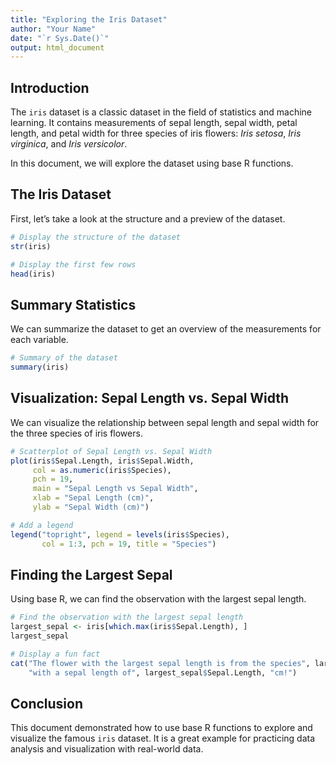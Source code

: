 ```yaml
---
title: "Exploring the Iris Dataset"
author: "Your Name"
date: "`r Sys.Date()`"
output: html_document
---
```


## Introduction

The `iris` dataset is a classic dataset in the field of statistics and machine learning. It contains measurements of sepal length, sepal width, petal length, and petal width for three species of iris flowers: *Iris setosa*, *Iris virginica*, and *Iris versicolor*.

In this document, we will explore the dataset using base R functions.

## The Iris Dataset

First, let's take a look at the structure and a preview of the dataset.

```r
# Display the structure of the dataset
str(iris)

# Display the first few rows
head(iris)
```

## Summary Statistics

We can summarize the dataset to get an overview of the measurements for each variable.

```r
# Summary of the dataset
summary(iris)
```

## Visualization: Sepal Length vs. Sepal Width

We can visualize the relationship between sepal length and sepal width for the three species of iris flowers.

```r
# Scatterplot of Sepal Length vs. Sepal Width
plot(iris$Sepal.Length, iris$Sepal.Width,
     col = as.numeric(iris$Species),
     pch = 19,
     main = "Sepal Length vs Sepal Width",
     xlab = "Sepal Length (cm)",
     ylab = "Sepal Width (cm)")

# Add a legend
legend("topright", legend = levels(iris$Species),
       col = 1:3, pch = 19, title = "Species")
```

## Finding the Largest Sepal

Using base R, we can find the observation with the largest sepal length.

```r
# Find the observation with the largest sepal length
largest_sepal <- iris[which.max(iris$Sepal.Length), ]
largest_sepal

# Display a fun fact
cat("The flower with the largest sepal length is from the species", largest_sepal$Species, 
    "with a sepal length of", largest_sepal$Sepal.Length, "cm!")
```

## Conclusion

This document demonstrated how to use base R functions to explore and visualize the famous `iris` dataset. It is a great example for practicing data analysis and visualization with real-world data.
